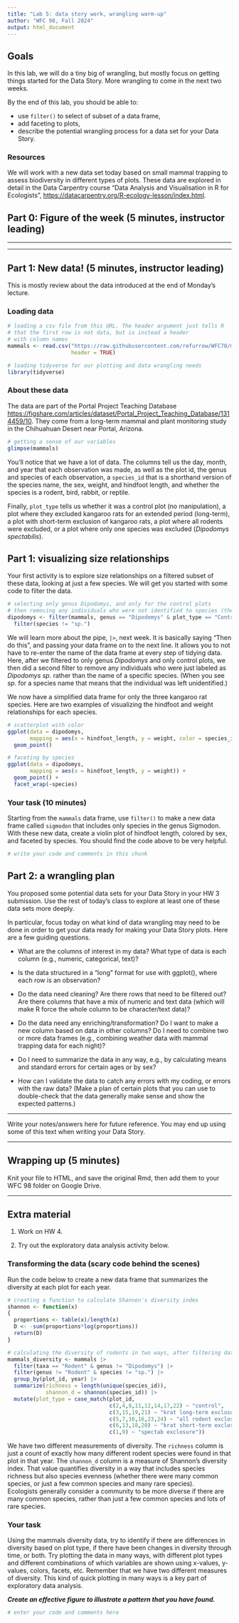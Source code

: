 ```yaml
---
title: "Lab 5: data story work, wrangling warm-up"
author: "WFC 98, Fall 2024"
output: html_document
---
```



## Goals

In this lab, we will do a tiny big of wrangling, but mostly focus on getting 
things started for the Data Story. More wrangling to come in the next two weeks.

By the end of this lab, you should be able to:

-   use `filter()` to select of subset of a data frame,
-   add faceting to plots,
-   describe the potential wrangling process for a data set for your Data Story.

### Resources

We will work with a new data set today based on small mammal trapping to
assess biodiversity in different types of plots. These data are explored
in detail in the Data Carpentry course "Data Analysis and Visualisation in R for Ecologists", [https://datacarpentry.org/R-ecology-lesson/index.html](https://datacarpentry.org/R-ecology-lesson/index.html). 



## Part 0: Figure of the week (5 minutes, instructor leading)

--------------------------------------------------------------------------------

--------------------------------------------------------------------------------

## Part 1: New data! (5 minutes, instructor leading)

This is mostly review about the data introduced at the end of Monday's lecture.

### Loading data

```r
# loading a csv file from this URL. The header argument just tells R
# that the first row is not data, but is instead a header
# with column names
mammals <- read.csv("https://raw.githubusercontent.com/refurrow/WFC70/main/portal_data_joined.csv",
                    header = TRUE)

# loading tidyverse for our plotting and data wrangling needs
library(tidyverse)
```

### About these data
The data are part of the Portal Project Teaching Database [https://figshare.com/articles/dataset/Portal_Project_Teaching_Database/1314459/10](https://figshare.com/articles/dataset/Portal_Project_Teaching_Database/1314459/10).
They come from a long-term mammal and plant monitoring study in the Chihuahuan 
Desert near Portal, Arizona.

```r
# getting a sense of our variables
glimpse(mammals)
```

You'll notice that we have a lot of data. The columns tell us the day, month,
and year that each observation was made, as well as the plot id, the genus and
species of each observation, a `species_id` that is a shorthand version of 
the species name, the sex, weight, and hindfoot length, and whether the 
species is a rodent, bird, rabbit, or reptile. 

Finally, `plot_type` tells us whether it was a control plot (no manipulation),
a plot where they excluded kangaroo rats for an extended period (long-term), a
plot with short-term exclusion of kangaroo rats, a plot where all rodents
were excluded, or a plot where only one species was excluded
(*Dipodomys spectabilis*).

## Part 1: visualizing size relationships

Your first activity is to explore size relationships on a filtered subset
of these data, looking at just a few species. We will get you started with
some code to filter the data.

```r
# selecting only genus Dipodomys, and only for the control plots
# then removing any individuals who were not identified to species (the "sp.")
dipodomys <- filter(mammals, genus == "Dipodomys" & plot_type == "Control") |>
  filter(species != "sp.")
```

We will learn more about the pipe, `|>`, next week. It is basically saying 
"Then do this", and passing your data frame on to the next line. It allows you 
to not have to re-enter the name of the data frame at every step of tidying
data. Here, after we filtered to only genus *Dipodomys* and only control plots,
we then did a second filter to remove any individuals who were just labeled
as *Dipodomys sp.* rather than the name of a specific species. (When you see
*sp.* for a species name that means that the individual was left unidentified.)

We now have a simplified data frame for only the three kangaroo rat species. 
Here are two examples of visualizing the hindfoot and weight relationships for 
each species.

```r
# scatterplot with color
ggplot(data = dipodomys,
       mapping = aes(x = hindfoot_length, y = weight, color = species_id)) +
  geom_point()

# faceting by species
ggplot(data = dipodomys,
       mapping = aes(x = hindfoot_length, y = weight)) +
  geom_point() +
  facet_wrap(~species)

```

### Your task (10 minutes)

Starting from the `mammals` data frame, use `filter()` to make a new data
frame called `sigmodon` that includes only species in the genus Sigmodon. With
these new data, create a violin plot of hindfoot length, colored by sex, and
faceted by species. You should find the code above to be very helpful.

```r

# write your code and comments in this chunk

```


## Part 2: a wrangling plan

You proposed some potential data sets for your Data Story in your HW 3
submission. Use the rest of today's class to explore at least one of these
data sets more deeply.

In particular, focus today on what kind of data wrangling may need to be done
in order to get your data ready for making your Data Story plots. Here are
a few guiding questions.

* What are the columns of interest in my data? What type of data is each column
(e.g., numeric, categorical, text)?

* Is the data structured in a "long" format for use with ggplot(), where
each row is an observation?

* Do the data need cleaning? Are there rows that need to be filtered out?
Are there columns that have a mix of numeric and text data (which will make
R force the whole column to be character/text data)?

* Do the data need any enriching/transformation? Do I want to make a new 
column based on data in other columns? Do I need to combine two or more data
frames (e.g., combining weather data with mammal trapping data for each night)?

* Do I need to summarize the data in any way, e.g., by calculating means and
standard errors for certain ages or by sex?

* How can I validate the data to catch any errors with my coding, or errors
with the raw data?  (Make a plan of certain plots that you can use to 
double-check that the data generally make sense and show the expected patterns.)



***

Write your notes/answers here for future reference. You may end up using some 
of this text when writing your Data Story. 

***


## Wrapping up (5 minutes)

Knit your file to HTML, and save the original Rmd, then add them to your WFC 98
folder on Google Drive.


***

## Extra material

1. Work on HW 4.

2. Try out the exploratory data analysis activity below.


### Transforming the data (scary code behind the scenes)

Run the code below to create a new data frame that summarizes the diversity 
at each plot for each year.

```r
# creating a function to calculate Shannon's diversity index
shannon <- function(x)
{
  proportions <- table(x)/length(x)
  D <- -sum(proportions*log(proportions))
  return(D)
}

# calculating the diversity of rodents in two ways, after filtering data
mammals_diversity <- mammals |>
  filter(taxa == "Rodent" & genus != "Dipodomys") |>
  filter(genus != "Rodent" & species != "sp.") |>
  group_by(plot_id, year) |>
  summarize(richness = length(unique(species_id)),
            shannon_d = shannon(species_id)) |>
  mutate(plot_type = case_match(plot_id,
                                c(2,4,8,11,12,14,17,22) ~ "control",
                                c(3,15,19,21) ~ "krat long-term exclosure",
                                c(5,7,10,16,23,24) ~ "all rodent exclosure",
                                c(6,13,18,20) ~ "krat short-term exclosure",
                                c(1,9) ~ "spectab exclosure"))
```

We have two different measurements of diversity. The `richness` column
is just a count of exactly how many different rodent species were found 
in that plot in that year.  The `shannon_d` column is a measure of 
Shannon's diversity index. That value quantifies diversity in a way that
includes species richness but also species evenness (whether there were
many common species, or just a few common species and many rare species).  
Ecologists generally consider a community to be more diverse if there are 
many common species, rather than just a few common species and lots of rare 
species.

### Your task

Using the mammals diversity data, try to identify if there are differences 
in diversity based on plot type, if there have been changes in diversity 
through time, or both. Try plotting the data in many ways, with different
plot types and different combinations of which variables are shown using
x-values, y-values, colors, facets, etc. Remember that we have two different
measures of diversity. This kind of quick plotting in many ways is a key part 
of exploratory data analysis.

***Create an effective figure to illustrate a pattern that you have found.***

```r

# enter your code and comments here

```




